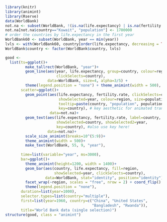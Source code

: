 ```r
library(knitr)
library(animint)
library(Rserve)
data(WorldBank)
not.na <- subset(WorldBank, !(is.na(life.expectancy) | is.na(fertility.rate)))
not.na[not.na$country=="Kuwait", "population"] <- 1700000
# order the countries by life.expectancy in the first year
WorldBank60 <- subset(WorldBank, year == min(year))
lvls <- with(WorldBank60, country[order(life.expectancy, decreasing = TRUE)])
WorldBank$country <- factor(WorldBank$country, lvls)

good <-
  list(ts=ggplot()+
         make_tallrect(WorldBank, "year")+
         geom_line(aes(year, life.expectancy, group=country, colour=region,
                       clickSelects=country),
                   data=WorldBank, size=4, alpha=3/5) + 
         theme(legend.position = "none") + theme_animint(width = 500),
       scatter=ggplot()+
         geom_point(aes(life.expectancy, fertility.rate, clickSelects=country,
                        showSelected=year, colour=region, size=population,
                        tooltip=paste(country, "population", population),
                        key=country), # key aesthetic for animated transitions!
                    data=not.na)+
         geom_text(aes(life.expectancy, fertility.rate, label=country,
                       showSelected=country, showSelected2=year,
                       key=country), #also use key here!
                   data=not.na)+
         scale_size_animint(breaks=10^(5:9))+
         theme_animint(width = 500)+
         make_text(WorldBank, 55, 9, "year"),
       
       time=list(variable="year", ms=3000),
       bar=ggplot()+
         theme_animint(height=1200, width = 1400)+
         geom_bar(aes(country, life.expectancy, fill=region,
                      showSelected=year, clickSelects=country),
                  data=WorldBank, stat="identity", position="identity")+
         facet_wrap(~region, scales = "free", nrow = 2) + coord_flip() + 
         theme(legend.position = "none"),
       duration=list(year=1000),
       selector.types=list(country="multiple"),
       first=list(year=1960, country=c("China", "United States",
                                       "Bangladesh", "Rwanda")),
       title="World Bank data (single selection)")
structure(good, class = "animint")
```